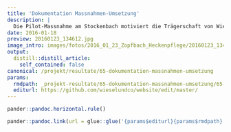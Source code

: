 ```yaml
---
title: 'Dokumentation Massnahmen-Umsetzung'
description: |
  Die Pilot-Massnahme am Stockenbach motiviert die Trägerschaft von Wiesel & Co am Zimmerberg mit Landwirten und weiteren Landbesitzern weitere ökologische Aufwertungen im Bezirk Horgen anzugehen. An dieser Stelle wird laufend dokumentiert, was für die Kleinraubtiere in der Landschaft getan wird. Dokumentation Feldscheune Steinweid (Stand Februar 2016) Dokumentation Zopfhütte (realisiert Januar 2016) Dokumentation Zopfbach (realisiert Januar 2016) Dokumentation Waldremise Sagenholz (Stand Januar 2016)
date: 2016-01-18
preview: 20160123_134612.jpg
image_intro: images/fotos/2016_01_23_Zopfbach_Heckenpflege/20160123_134612.jpg
output:
  distill::distill_article:
    self_contained: false
canonical: /projekt/resultate/65-dokumentation-massnahmen-umsetzung
params:
  rmdpath: _projekt-resultate/65-dokumentation-massnahmen-umsetzung/65-dokumentation-massnahmen-umsetzung.Rmd
  editurl: https://github.com/wieselundco/website/edit/master/
---
```







```r
pander::pandoc.horizontal.rule()

pander::pandoc.link(url = glue::glue('{params$editurl}{params$rmdpath}'),text = 'Artikel bearbeiten')
```

<!--http://wieselundco.ch/projekt/resultate/65-dokumentation-massnahmen-umsetzung-->
